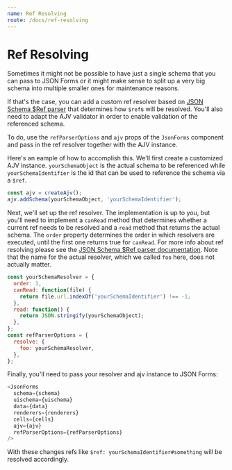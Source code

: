 ```yaml
---
name: Ref Resolving
route: /docs/ref-resolving
---
```


# Ref Resolving

Sometimes it might not be possible to have just a single schema that you can pass to JSON Forms
or it might make sense to split up a very big schema into multiple smaller ones for maintenance reasons.

If that's the case, you can add a custom ref resolver based on [JSON Schema \$Ref parser](https://github.com/APIDevTools/json-schema-ref-parser)
that determines how `$ref`s will be resolved. You'll also need to adapt the AJV validator in order to enable validation of the referenced schema.

To do, use the `refParserOptions` and `ajv` props of the `JsonForms` component and pass in the ref resolver together with the AJV instance.

Here's an eample of how to accomplish this. We'll first create a customized AJV instance. `yourSchemaObject` is the actual schema to be referenced
while `yourSchemaIdentifier` is the id that can be used to reference the schema via a `$ref`.

```javascript
const ajv = createAjv();
ajv.addSchema(yourSchemaObject, 'yourSchemaIdentifier');
```

Next, we'll set up the ref resolver. The implementation is up to you, but you'll need to implement a `canRead` method that
determines whether a current ref needs to be resolved and a `read` method that returns the actual schema. The `order` property
determines the order in which resolvers are executed, until the first one returns true for `canRead`. For more info about ref resolving
please see the [JSON Schema \$Ref parser documentation](https://apidevtools.org/json-schema-ref-parser/docs/plugins/resolvers.html).
Note that the name for the actual resolver, which we called `foo` here, does not actually matter.

```javascript
const yourSchemaResolver = {
  order: 1,
  canRead: function(file) {
    return file.url.indexOf('yourSchemaIdentifier') !== -1;
  },
  read: function() {
    return JSON.stringify(yourSchemaObject);
  },
};
const refParserOptions = {
  resolve: {
    foo: yourSchemaResolver,
  },
};
```

Finally, you'll need to pass your resolver and ajv instance to JSON Forms:

```javascript
<JsonForms
  schema={schema}
  uischema={uischema}
  data={data}
  renderers={renderers}
  cells={cells}
  ajv={ajv}
  refParserOptions={refParserOptions}
/>
```

With these changes refs like `$ref: yourSchemaIdentifier#something` will be resolved accordingly.
